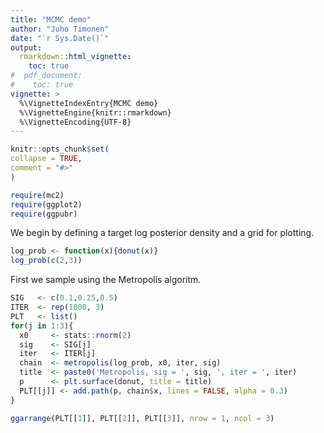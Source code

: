 ```yaml
---
title: "MCMC demo"
author: "Juho Timonen"
date: "`r Sys.Date()`"
output: 
  rmarkdown::html_vignette:
    toc: true
#  pdf_document:
#    toc: true     
vignette: >
  %\VignetteIndexEntry{MCMC demo}
  %\VignetteEngine{knitr::rmarkdown}
  %\VignetteEncoding{UTF-8}
---
```


```r
knitr::opts_chunk$set(
collapse = TRUE,
comment = "#>"
)
```


```r
require(mc2)
require(ggplot2)
require(ggpubr)
```

We begin by defining a target log posterior density and a grid for plotting.
```r
log_prob <- function(x){donut(x)}
log_prob(c(2,3))
```

First we sample using the Metropolis algoritm.
```r
SIG   <- c(0.1,0.25,0.5)
ITER  <- rep(1000, 3)
PLT   <- list()
for(j in 1:3){
  x0     <- stats::rnorm(2)
  sig    <- SIG[j]
  iter   <- ITER[j]
  chain  <- metropolis(log_prob, x0, iter, sig)
  title  <- paste0('Metropolis, sig = ', sig, ', iter = ', iter)
  p      <- plt.surface(donut, title = title)
  PLT[[j]] <- add.path(p, chain$x, lines = FALSE, alpha = 0.3)
}

ggarrange(PLT[[1]], PLT[[2]], PLT[[3]], nrow = 1, ncol = 3)
```
